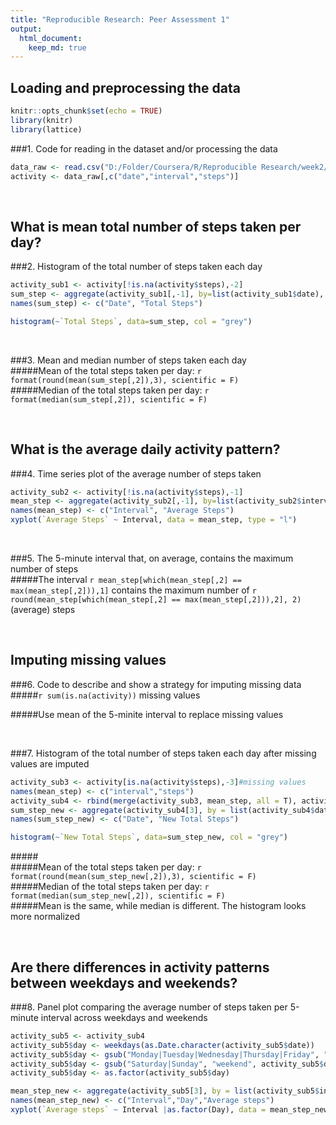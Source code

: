 ```yaml
---
title: "Reproducible Research: Peer Assessment 1"
output: 
  html_document:
    keep_md: true
---
```



## Loading and preprocessing the data

```r
knitr::opts_chunk$set(echo = TRUE)
library(knitr)
library(lattice)
```

###1. Code for reading in the dataset and/or processing the data
```r
data_raw <- read.csv("D:/Folder/Coursera/R/Reproducible Research/week2/activity.csv", sep = ",", stringsAsFactors = F, header = T)
activity <- data_raw[,c("date","interval","steps")]
```

<br>


## What is mean total number of steps taken per day?

###2. Histogram of the total number of steps taken each day
```r
activity_sub1 <- activity[!is.na(activity$steps),-2]
sum_step <- aggregate(activity_sub1[,-1], by=list(activity_sub1$date), FUN = 'sum')
names(sum_step) <- c("Date", "Total Steps")

histogram(~`Total Steps`, data=sum_step, col = "grey")
```
<br>

###3. Mean and median number of steps taken each day\
#####Mean of the total steps taken per day: `r format(round(mean(sum_step[,2]),3), scientific = F)`\
#####Median of the total steps taken per day: `r format(median(sum_step[,2]), scientific = F)`

<br>


## What is the average daily activity pattern?

###4. Time series plot of the average number of steps taken
```r
activity_sub2 <- activity[!is.na(activity$steps),-1]
mean_step <- aggregate(activity_sub2[,-1], by=list(activity_sub2$interval), FUN = 'mean')
names(mean_step) <- c("Interval", "Average Steps")
xyplot(`Average Steps` ~ Interval, data = mean_step, type = "l")
```

<br>

###5. The 5-minute interval that, on average, contains the maximum number of steps\
#####The interval `r mean_step[which(mean_step[,2] == max(mean_step[,2])),1]` contains the maximum number of `r round(mean_step[which(mean_step[,2] == max(mean_step[,2])),2], 2)` (average) steps

<br>


## Imputing missing values

###6. Code to describe and show a strategy for imputing missing data\
#####`r sum(is.na(activity))` missing values\

#####Use mean of the 5-minite interval to replace missing values\

<br>

###7. Histogram of the total number of steps taken each day after missing values are imputed
```r
activity_sub3 <- activity[is.na(activity$steps),-3]#missing values
names(mean_step) <- c("interval","steps")
activity_sub4 <- rbind(merge(activity_sub3, mean_step, all = T), activity[!is.na(activity$steps),])#replace missing value with interval mean and combine with non-missing values
sum_step_new <- aggregate(activity_sub4[3], by = list(activity_sub4$date), FUN = "sum")
names(sum_step_new) <- c("Date", "New Total Steps")

histogram(~`New Total Steps`, data=sum_step_new, col = "grey")
```

#####\   
#####Mean of the total steps taken per day: `r format(round(mean(sum_step_new[,2]),3), scientific = F)`\
#####Median of the total steps taken per day: `r format(median(sum_step_new[,2]), scientific = F)`\
#####Mean is the same, while median is different. The histogram looks more normalized\

<br>

## Are there differences in activity patterns between weekdays and weekends?

###8. Panel plot comparing the average number of steps taken per 5-minute interval across weekdays and weekends
```r
activity_sub5 <- activity_sub4
activity_sub5$day <- weekdays(as.Date.character(activity_sub5$date))
activity_sub5$day <- gsub("Monday|Tuesday|Wednesday|Thursday|Friday", "weekday", activity_sub5$day)
activity_sub5$day <- gsub("Saturday|Sunday", "weekend", activity_sub5$day)
activity_sub5$day <- as.factor(activity_sub5$day)

mean_step_new <- aggregate(activity_sub5[3], by = list(activity_sub5$interval, activity_sub5$day), FUN = "mean")
names(mean_step_new) <- c("Interval","Day","Average steps")
xyplot(`Average steps` ~ Interval |as.factor(Day), data = mean_step_new, type = "l")
```

